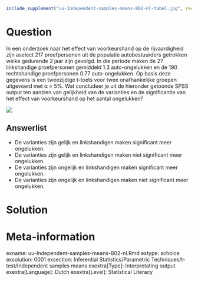 ```r
include_supplement("uu-Independent-samples-means-802-nl-tabel.jpg", recursive = TRUE)
```




Question
========
  
In een onderzoek naar het effect van voorkeurshand op de rijvaardigheid zijn aselect 217 proefpersonen uit de populatie autobestuurders getrokken welke gedurende 2 jaar zijn gevolgd. In die periode maken de 27 linkshandige proefpersonen gemiddeld 1.3 auto-ongelukken en de 190 rechtshandige proefpersonen 0.77 auto-ongelukken. Op basis deze gegevens is een tweezijdige t-toets voor twee onafhankelijke groepen uitgevoerd met α = 5%. Wat concludeer je uit de hieronder getoonde SPSS output ten aanzien van gelijkheid van de varianties en de significantie van het effect van voorkeurshand op het aantal ongelukken? 

![](uu-Independent-samples-means-802-nl-tabel.jpg)

  
Answerlist
----------
* De varianties zijn gelijk en linkshandigen maken significant meer ongelukken. 
* De varianties zijn gelijk en linkshandigen maken niet significant meer ongelukken.
* De varianties zijn ongelijk en linkshandigen maken significant meer ongelukken.
* De varianties zijn ongelijk en linkshandigen maken niet significant meer ongelukken.




Solution
========
  


Meta-information
================
exname: uu-Independent-samples-means-802-nl.Rmd
extype: schoice
exsolution: 0001
exsection: Inferential Statistics/Parametric Techniques/t-test/Independent samples means
exextra[Type]: Interpretating output
exextra[Language]: Dutch
exextra[Level]: Statistical Literacy

